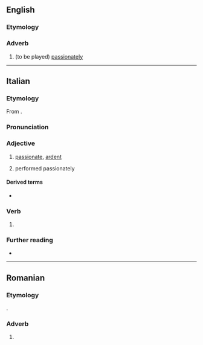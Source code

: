 ==English==

===Etymology===
{{bor|en|it|appassionato}}

===Adverb===
{{en-adv|-}}

# {{lb|en|music}} (to be played) [[passionate]]ly

----

==Italian==

===Etymology===
From {{m|it|appassionare}}.

===Pronunciation===
{{it-pr|appassionàto}}

===Adjective===
{{it-adj}}

# [[passionate]], [[ardent]]
# {{lb|it|music}} performed passionately

====Derived terms====
* {{l|it|appassionatamente}}

===Verb===
{{it-pp}}

# {{inflection of|it|appassionare||past|part}}

===Further reading===
* {{R:it:Treccani}}

----

==Romanian==

===Etymology===
{{ubor|ro|it|appassionato}}.

===Adverb===
{{head|ro|adverb}}

# {{l|en|appassionato}}